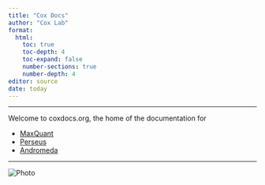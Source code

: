 ```yaml
---
title: "Cox Docs"
author: "Cox Lab"
format: 
  html:
    toc: true
    toc-depth: 4
    toc-expand: false
    number-sections: true
    number-depth: 4
editor: source
date: today
---
```


------------------------------------------------------------------------

Welcome to coxdocs.org, the home of the documentation for

-   [MaxQuant](maxquant_instructions.html)
-   [Perseus](perseus_instructions.html)
-   [Andromeda](andromeda_instructions.html)

------------------------------------------------------------------------

| 

::: watermarked
<img src="Figures/coxlab_logo2.png" alt="Photo"/>
:::
